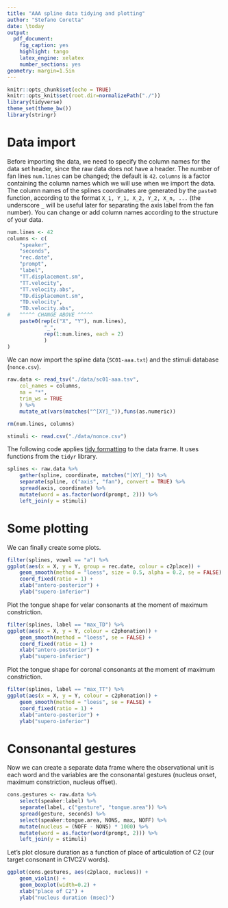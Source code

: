 ```yaml
---
title: "AAA spline data tidying and plotting"
author: "Stefano Coretta"
date: \today
output:
  pdf_document:
    fig_caption: yes
    highlight: tango
    latex_engine: xelatex
    number_sections: yes
geometry: margin=1.5in
---
```


```r
knitr::opts_chunk$set(echo = TRUE)
knitr::opts_knit$set(root.dir=normalizePath("./"))
library(tidyverse)
theme_set(theme_bw())
library(stringr)
```

# Data import

Before importing the data, we need to specify the column names for the data set header, since the raw data does not have a header. The number of fan lines `num.lines` can be changed; the default is `42`. `columns` is a factor containing the column names which we will use when we import the data. The column names of the splines coordinates are generated by the `paste0` function, according to the format `X_1, Y_1, X_2, Y_2, X_n, ...` (the underscore `_` will be useful later for separating the axis label from the fan number). You can change or add column names according to the structure of your data.

```r
num.lines <- 42
columns <- c(
    "speaker",
    "seconds",
    "rec.date",
    "prompt",
    "label",
    "TT.displacement.sm",
    "TT.velocity",
    "TT.velocity.abs",
    "TD.displacement.sm",
    "TD.velocity",
    "TD.velocity.abs",
#   ^^^^^ CHANGE ABOVE ^^^^^
    paste0(rep(c("X", "Y"), num.lines),
            "_",
            rep(1:num.lines, each = 2)
            )
)
```

We can now import the spline data (`SC01-aaa.txt`) and the stimuli database (`nonce.csv`).

```r
raw.data <- read_tsv("./data/sc01-aaa.tsv",
    col_names = columns,
    na = "*",
    trim_ws = TRUE
    ) %>%
    mutate_at(vars(matches("^[XY]_")),funs(as.numeric))

rm(num.lines, columns)

stimuli <- read.csv("./data/nonce.csv")
```

The following code applies [tidy formatting] to the data frame. It uses functions from the `tidyr` library.

```r
splines <- raw.data %>%
    gather(spline, coordinate, matches("[XY]_")) %>%
    separate(spline, c("axis", "fan"), convert = TRUE) %>%
    spread(axis, coordinate) %>%
    mutate(word = as.factor(word(prompt, 2))) %>%
    left_join(y = stimuli)
```

# Some plotting

We can finally create some plots.

```r
filter(splines, vowel == "a") %>%
ggplot(aes(x = X, y = Y, group = rec.date, colour = c2place)) +
    geom_smooth(method = "loess", size = 0.5, alpha = 0.2, se = FALSE) +
    coord_fixed(ratio = 1) +
    xlab("antero-posterior") +
    ylab("supero-inferior")
```

Plot the tongue shape for velar consonants at the moment of maximum constriction.

```r
filter(splines, label == "max_TD") %>%
ggplot(aes(x = X, y = Y, colour = c2phonation)) +
    geom_smooth(method = "loess", se = FALSE) +
    coord_fixed(ratio = 1) +
    xlab("antero-posterior") +
    ylab("supero-inferior")
```

Plot the tongue shape for coronal consonants at the moment of maximum constriction.

```r
filter(splines, label == "max_TT") %>%
ggplot(aes(x = X, y = Y, colour = c2phonation)) +
    geom_smooth(method = "loess", se = FALSE) +
    coord_fixed(ratio = 1) +
    xlab("antero-posterior") +
    ylab("supero-inferior")
```


# Consonantal gestures

Now we can create a separate data frame where the observational unit is each word and the variables are the consonantal gestures (nucleus onset, maximum constriction, nucleus offset).

```r
cons.gestures <- raw.data %>%
    select(speaker:label) %>%
    separate(label, c("gesture", "tongue.area")) %>%
    spread(gesture, seconds) %>%
    select(speaker:tongue.area, NONS, max, NOFF) %>%
    mutate(nucleus = (NOFF - NONS) * 1000) %>%
    mutate(word = as.factor(word(prompt, 2))) %>%
    left_join(y = stimuli)
```

Let's plot closure duration as a function of place of articulation of C2 (our target consonant in C1VC2V words).

```r
ggplot(cons.gestures, aes(c2place, nucleus)) +
    geom_violin() +
    geom_boxplot(width=0.2) +
    xlab("place of C2") +
    ylab("nucleus duration (msec)")
```




[tidy formatting]: http://vita.had.co.nz/papers/tidy-data.html
